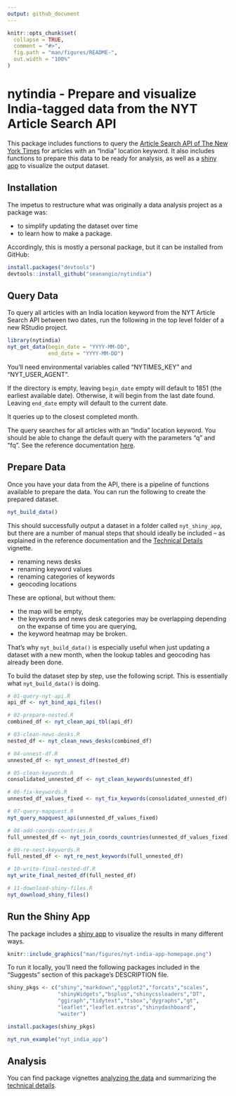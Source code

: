 ```yaml
---
output: github_document
---
```


<!-- README.md is generated from README.Rmd. Please edit that file. You'll still need to render `README.Rmd` regularly, to keep `README.md` up-to-date. `devtools::build_readme()` is handy for this. You could also use GitHub Actions to re-render `README.Rmd` every time you push. An example workflow can be found here: <https://github.com/r-lib/actions/tree/master/examples>. -->

```r
knitr::opts_chunk$set(
  collapse = TRUE,
  comment = "#>",
  fig.path = "man/figures/README-",
  out.width = "100%"
)
```
# nytindia - Prepare and visualize India-tagged data from the NYT Article Search API

<!-- badges: start -->
<!-- badges: end -->

This package includes functions to query the [Article Search API of The New York Times](https://developer.nytimes.com/docs/articlesearch-product/1/overview) for articles with an "India" location keyword. It also includes functions to prepare this data to be ready for analysis, as well as a [shiny app](https://seanangio.shinyapps.io/project/) to visualize the output dataset.

## Installation

The impetus to restructure what was originally a data analysis project as a package was: 

- to simplify updating the dataset over time
- to learn how to make a package.

Accordingly, this is mostly a personal package, but it can be installed from GitHub:

``` r
install.packages("devtools")
devtools::install_github("seanangio/nytindia")
```

## Query Data

To query all articles with an India location keyword from the NYT Article Search API between two dates, run the following in the top level folder of a new RStudio project. 

```r
library(nytindia)
nyt_get_data(begin_date = "YYYY-MM-DD", 
             end_date = "YYYY-MM-DD")
```

You'll need environmental variables called "NYTIMES_KEY" and "NYT_USER_AGENT". 

If the directory is empty, leaving `begin_date` empty will default to 1851 (the earliest available date). Otherwise, it will begin from the last date found. Leaving `end_date` empty will default to the current date.

It queries up to the closest completed month.

The query searches for all articles with an "India" location keyword. You should be able to change the default query with the parameters "q" and "fq". See the reference documentation [here](https://seanangio.github.io/nytindia/reference/nyt_get_data.html). 

## Prepare Data

Once you have your data from the API, there is a pipeline of functions available to prepare the data. You can run the following to create the prepared dataset.

```r
nyt_build_data()
```

This should successfully output a dataset in a folder called `nyt_shiny_app`, but there are a number of manual steps that should ideally be included -- as explained in the reference documentation and the [Technical Details](https://seanangio.github.io/nytindia/articles/technical-details.html) vignette.

- renaming news desks
- renaming keyword values
- renaming categories of keywords
- geocoding locations

These are optional, but without them: 

- the map will be empty,
- the keywords and news desk categories may be overlapping depending on the expanse of time you are querying,
- the keyword heatmap may be broken.

That's why `nyt_build_data()` is especially useful when just updating a dataset with a new month, when the lookup tables and geocoding has already been done.

To build the dataset step by step, use the following script. This is essentially what `nyt_build_data()` is doing.

```r
# 01-query-nyt-api.R
api_df <- nyt_bind_api_files()

# 02-prepare-nested.R
combined_df <- nyt_clean_api_tbl(api_df)

# 03-clean-news-desks.R
nested_df <- nyt_clean_news_desks(combined_df)

# 04-unnest-df.R
unnested_df <- nyt_unnest_df(nested_df)

# 05-clean-keywords.R
consolidated_unnested_df <- nyt_clean_keywords(unnested_df)

# 06-fix-keywords.R
unnested_df_values_fixed <- nyt_fix_keywords(consolidated_unnested_df)

# 07-query-mapquest.R
nyt_query_mapquest_api(unnested_df_values_fixed)

# 08-add-coords-countries.R
full_unnested_df <- nyt_join_coords_countries(unnested_df_values_fixed)

# 09-re-nest-keywords.R
full_nested_df <- nyt_re_nest_keywords(full_unnested_df)

# 10-write-final-nested-df.R
nyt_write_final_nested_df(full_nested_df)

# 11-download-shiny-files.R
nyt_download_shiny_files()
```


## Run the Shiny App

The package includes a [shiny app](https://github.com/seanangio/nytindia/tree/master/inst/examples/nyt_india_app) to visualize the results in many different ways.

```r
knitr::include_graphics("man/figures/nyt-india-app-homepage.png")
```

To run it locally, you'll need the following packages included in the "Suggests" section of this package's DESCRIPTION file.

```r
shiny_pkgs <- c("shiny","markdown","ggplot2","forcats","scales",
                "shinyWidgets","bsplus","shinycssloaders","DT",
                "ggiraph","tidytext","tsbox","dygraphs","gt",
                "leaflet","leaflet.extras","shinydashboard",
                "waiter")

install.packages(shiny_pkgs)

nyt_run_example("nyt_india_app")
```

## Analysis

You can find package vignettes [analyzing the data](https://seanangio.github.io/nytindia/articles/analysis.html) and summarizing the [technical details](https://seanangio.github.io/nytindia/articles/technical-details.html).
